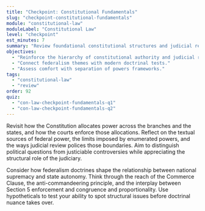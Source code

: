 ```yaml
---
title: "Checkpoint: Constitutional Fundamentals"
slug: "checkpoint-constitutional-fundamentals"
module: "constitutional-law"
moduleLabel: "Constitutional Law"
level: "checkpoint"
est_minutes: 7
summary: "Review foundational constitutional structures and judicial review principles before diving deeper."
objectives:
  - "Reinforce the hierarchy of constitutional authority and judicial review."
  - "Connect federalism themes with modern doctrinal tests."
  - "Assess comfort with separation of powers frameworks."
tags:
  - "constitutional-law"
  - "review"
order: 92
quiz:
  - "con-law-checkpoint-fundamentals-q1"
  - "con-law-checkpoint-fundamentals-q2"
---
```


Revisit how the Constitution allocates power across the branches and the states, and how the courts enforce those allocations. Reflect on the textual sources of federal power, the limits imposed by enumerated powers, and the ways judicial review polices those boundaries. Aim to distinguish political questions from justiciable controversies while appreciating the structural role of the judiciary.

Consider how federalism doctrines shape the relationship between national supremacy and state autonomy. Think through the reach of the Commerce Clause, the anti-commandeering principle, and the interplay between Section 5 enforcement and congruence and proportionality. Use hypotheticals to test your ability to spot structural issues before doctrinal nuance takes over.

<Quiz client:load id="checkpoint-constitutional-fundamentals" />
